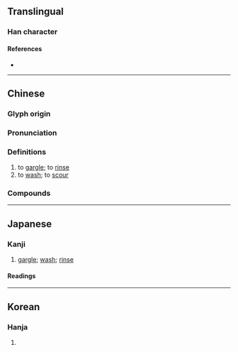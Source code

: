 {{also|}}
{{character info}}
==Translingual==

===Han character===
{{Han char|rn=85|rad=水|as=11|sn=14|four=37182|canj=EDLO,XEDLO|ids=⿰氵欶}}

====References====
* {{Han ref|kx=0647.070|dkj=18171|dj=1057.050|hdz=31719.010|uh=6F31|ud=28465|bh=BAA4|bd=47780}}

----

==Chinese==
{{zh-forms|alt=潄}}

===Glyph origin===
{{Han etym}}

===Pronunciation===
{{zh-pron
|m=shù,sòu
|c=sau3,sou3
|h=pfs=
|md=
|mn=qz:sò͘/tw:sóa/tw:sek
|mn-t=sog4/ciu3
|mn-t_note=ciu3 - to brush, brush
|w=
|mc=y
|oc=y
|cat=v
}}

===Definitions===
{{zh-hanzi}}

# to [[gargle]]; to [[rinse]]
# to [[wash]]; to [[scour]]

===Compounds===
{{zh-der|漱口|洗漱|漱洗|漱流|枕石漱流|枕巖漱流|漱石|漱口水|漱口杯|漱玉泉|漱玉|含漱劑|漱盂|漱玉詞|漱流枕石|枕流漱石|漱石枕流|盥漱|飛漱}}

----

==Japanese==

===Kanji===
{{ja-kanji|grade=|rs=水11}}

# [[gargle]]; [[wash]]; [[rinse]]

====Readings====
{{ja-readings
|goon=す
|kanon=そう
|kun=うがい-, すす-ぐ}}

----

==Korean==

===Hanja===
{{ko-hanja|hangeul=수|eumhun=|rv=su|mr=su|y=swu}}

# {{rfdef|ko|sort=水11}}